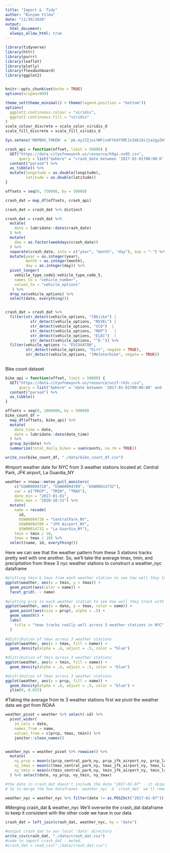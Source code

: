 ```yaml
---
title: "Import &  Tidy"
author: "Binyam Yilma"
date: "11/30/2020"
output: 
  html_document:
  always_allow_html: true
---
```




```r
library(tidyverse)
library(httr)
library(purrr)
library(leaflet)
library(plotly)
library(flexdashboard)
library(ggplot2)


knitr::opts_chunk$set(echo = TRUE)
options(scipen=999)

theme_set(theme_minimal() + theme(legend.position = "bottom"))
options(
  ggplot2.continuous.colour = "viridis",
  ggplot2.continuous.fill = "viridis"
)
scale_colour_discrete = scale_color_viridis_d
scale_fill_discrete = scale_fill_viridis_d

Sys.setenv('MAPBOX_TOKEN' = 'pk.eyJ1IjoiYWFicmFtb3Y5MCIsImEiOiJja2gyZm5obzQwNWIxMnFxc3phcWh1MWtwIn0.amAvJHtFkTl9XWJ68fh96Q')
```



```r
crash_api = function(offset, limit = 50000) {
  GET("https://data.cityofnewyork.us/resource/h9gi-nx95.csv", 
      query = list("$where" = "crash_date between '2017-01-01T00:00:0' and '2020-10-31T12:00:00'", "$limit" = limit, "$offset" = offset)) %>% 
  content("parsed") %>%
  as_tibble() %>% 
  mutate(longitude = as.double(longitude),
         latitude = as.double(latitude))
}

offsets = seq(0, 750000, by = 50000)

crash_dat = map_df(offsets, crash_api)

crash_dat = crash_dat %>% distinct
```



```r
crash_dat = crash_dat %>%
  mutate(
    date = lubridate::date(crash_date)
  ) %>%
  mutate(
    dow = as.factor(weekdays(crash_date))
  ) %>%
  separate(crash_date, into = c("year", "month", "day"), sep = "-") %>%
  mutate(year = as.integer(year),
         month = as.integer(month),
         day = as.integer(day)) %>%
  pivot_longer(
    vehicle_type_code1:vehicle_type_code_5,
    names_to = "vehicle_number",
    values_to = "vehicle_options"
   ) %>%
  drop_na(vehicle_options) %>%
  select(date, everything())


crash_dat = crash_dat %>% 
  filter(str_detect(vehicle_options, "[Bb]ike") |
           str_detect(vehicle_options, "REVEL") |
           str_detect(vehicle_options, "SCO")  |
           str_detect(vehicle_options, "MOP")   |
           str_detect(vehicle_options, "ELEC")  |
           str_detect(vehicle_options, "^E-")) %>% 
  filter(vehicle_options != "ESCOVATOR",
         str_detect(vehicle_options, "Dirt", negate = TRUE),
         str_detect(vehicle_options, "[Mm]otorbike", negate = TRUE)) 
           
```

Bike count dataset
```r
bike_api = function(offset, limit = 50000) {
  GET("https://data.cityofnewyork.us/resource/uczf-rk3c.csv", 
      query = list("$where" = "date between '2017-01-01T00:00:00' and '2020-10-31T12:00:00'", "$limit" = limit, "$offset" = offset)) %>% 
  content("parsed") %>%
  as_tibble() 
}

offsets = seq(0, 1800000, by = 50000)
bike_count_df = 
  map_df(offsets, bike_api) %>% 
  mutate(
    date_time = date,
    date = lubridate::date(date_time)
  ) %>% 
  group_by(date) %>% 
  summarize(total_daily_bikes = sum(counts, na.rm = TRUE))

write_csv(bike_count_df, "./data/bike_count_df.csv")
```

#Import weather date for NYC from 3 weather stations located at: Central Park, JFK airport, La Guardia_NY
```r
weather = rnoaa::meteo_pull_monitors(
    c("USW00094728", "USW00094789", "USW00014732"),
    var = c("PRCP", "TMIN", "TMAX"), 
    date_min = "2017-01-01",
    date_max = "2020-10-31") %>%
  mutate(
    name = recode(
      id, 
      USW00094728 = "CentralPark_NY", 
      USW00094789 = "JFK Airport_NY",
      USW00014732 = "La Guardia_NY"),
    tmin = tmin / 10,
    tmax = tmax / 10) %>%
  select(name, id, everything())

```

Here we can see that the weather pattern from these 3 stations tracks pretty well with one another. So, we'll take the average tmax, tmin, and precipitation from these 3 nyc weather stations to construct a weather_nyc dataframe
```r
#plotting tmin & tmax from each weather station to see how well they track with each other      
ggplot(weather, aes(x = tmin, y = tmax)) + 
  geom_point(aes(color = name)) + 
  facet_grid(. ~ name)
  
#plotting prcp in each weather station to see how well they track with each other
ggplot(weather, aes(x = date, y = tmax, color = name)) + 
  geom_point(aes(size = prcp), alpha = .5) +
  geom_smooth() + 
  labs(
    title = "tmax tracks really well across 3 weather stations in NYC"
  )
  
#distribution of tmax across 3 weather stations
ggplot(weather, aes(x = tmax, fill = name)) + 
  geom_density(alpha = .4, adjust = .5, color = "blue")

#distribution of tmin across 3 weather stations
ggplot(weather, aes(x = tmin, fill = name)) + 
  geom_density(alpha = .4, adjust = .5, color = "blue")

#distribution of tmax across 3 weather stations
ggplot(weather, aes(x = prcp, fill = name)) + 
  geom_density(alpha = .4, adjust = .5, color = "blue") + 
  ylim(0, 0.025)
```

#Taking the average from te 3 weather stations
first we pivot the weather data we got from NOAA
```r
weather_pivot = weather %>% select(-id) %>% 
  pivot_wider(
    id_cols = date,
    names_from = name, 
    values_from = c(prcp, tmax, tmin)) %>% 
    janitor::clean_names()


weather_nyc = weather_pivot %>% rowwise() %>% 
  mutate(
    ny_prcp = mean(c(prcp_central_park_ny, prcp_jfk_airport_ny, prcp_la_guardia_ny)),
    ny_tmax = mean(c(tmax_central_park_ny, tmax_jfk_airport_ny, tmax_la_guardia_ny)),
    ny_tmin = mean(c(tmin_central_park_ny, tmin_jfk_airport_ny, tmin_la_guardia_ny))
  ) %>% select(date, ny_prcp, ny_tmin, ny_tmax)

#the date in crash_dat doesn't include the date "2017-01-07" - it skips it for some reason. 
# So to merge the two datafranes `weather_nyc` & `crash_dat` we'll remove that date

weather_nyc = weather_nyc %>% filter(date != as.POSIXct("2017-01-07"))
```

#Merging crash_dat & weather_nyc
We'll overwrite the crash_dat dataframe to keep it consistent with the other code we have in our data
```r
crash_dat = left_join(crash_dat, weather_nyc, by = "date")

#output crash_dat to our local 'data' directory
write_csv(crash_dat, "./data/crash_dat.csv")
#code to import crash_dat - muted. 
#crash_dat = read_csv("./data/crash_dat.csv")
```



